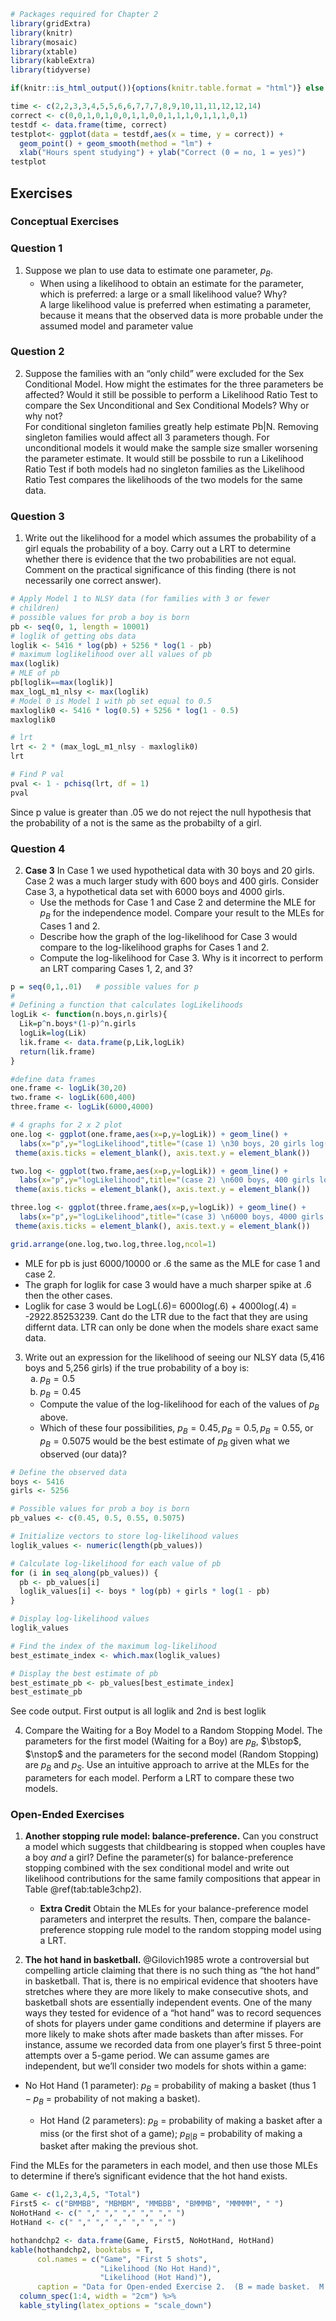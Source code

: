 
```r
# Packages required for Chapter 2
library(gridExtra)  
library(knitr) 
library(mosaic)
library(xtable)
library(kableExtra)
library(tidyverse) 
```

```r
if(knitr::is_html_output()){options(knitr.table.format = "html")} else {options(knitr.table.format = "latex")}
```

```r
time <- c(2,2,3,3,4,5,5,6,6,7,7,7,8,9,10,11,11,12,12,14)
correct <- c(0,0,1,0,1,0,0,1,1,0,0,1,1,1,0,1,1,1,0,1)
testdf <- data.frame(time, correct)
testplot<- ggplot(data = testdf,aes(x = time, y = correct)) + 
  geom_point() + geom_smooth(method = "lm") + 
  xlab("Hours spent studying") + ylab("Correct (0 = no, 1 = yes)")  
testplot
```

## Exercises
### Conceptual Exercises


### Question 1 
1. Suppose we plan to use data to estimate one parameter, $p_B$. 
    - When using a likelihood to obtain an estimate for the parameter, which is preferred: a large or a small likelihood value? Why?
    <br>
    A large likelihood value is preferred when estimating a parameter, because it means that the observed data is more probable under the assumed model and parameter value


### Question 2
2. Suppose the families with an "only child" were excluded for the Sex Conditional Model. How might the estimates for the three parameters be affected?  Would it still be possible to perform a Likelihood Ratio Test to compare the Sex Unconditional and Sex Conditional Models?  Why or why not?
<br>
For conditional singleton families greatly help estimate Pb|N. Removing singleton families would affect all 3 parameters though. For unconditional models it would make the sample size smaller worsening the parameter estimate. It would still be possbile to run a Likelihood Ratio Test if both models had no singleton families as the Likelihood Ratio Test compares the likelihoods of the two models for the same data.
    
### Question 3
    
1. Write out the likelihood for a model which assumes the probability of a girl equals the probability of a boy. Carry out a LRT to determine whether there is evidence that the two probabilities are not equal. Comment on the practical significance of this finding (there is not necessarily one correct answer).

```R
# Apply Model 1 to NLSY data (for families with 3 or fewer
# children)
# possible values for prob a boy is born
pb <- seq(0, 1, length = 10001)
# loglik of getting obs data
loglik <- 5416 * log(pb) + 5256 * log(1 - pb)
# maximum loglikelihood over all values of pb
max(loglik)
# MLE of pb
pb[loglik==max(loglik)]
max_logL_m1_nlsy <- max(loglik)
# Model 0 is Model 1 with pb set equal to 0.5
maxloglik0 <- 5416 * log(0.5) + 5256 * log(1 - 0.5)
maxloglik0

# lrt
lrt <- 2 * (max_logL_m1_nlsy - maxloglik0)
lrt

# Find P val
pval <- 1 - pchisq(lrt, df = 1)
pval
```

Since p value is greater than .05 we do not reject the null hypothesis that the probability of a not is the same as the probabilty of a girl.

### Question 4
2. __Case 3__ In Case 1 we used hypothetical data with 30 boys and 20 girls. Case 2 was a much larger study with 600 boys and 400 girls. Consider Case 3, a hypothetical data set with 6000 boys and 4000 girls.  
    - Use the methods for Case 1 and Case 2 and determine the MLE for $p_B$ for the independence model. Compare your result to the MLEs for Cases 1 and 2.
    - Describe how the graph of the log-likelihood for Case 3 would compare to the log-likelihood graphs for Cases 1 and 2.
    - Compute the log-likelihood for Case 3. Why is it incorrect to perform an LRT comparing Cases 1, 2, and 3?
    
```r
p = seq(0,1,.01)   # possible values for p
#
# Defining a function that calculates logLikelihoods
logLik <- function(n.boys,n.girls){
  Lik=p^n.boys*(1-p)^n.girls
  logLik=log(Lik)
  lik.frame <- data.frame(p,Lik,logLik)
  return(lik.frame)
}

#define data frames
one.frame <- logLik(30,20)
two.frame <- logLik(600,400)
three.frame <- logLik(6000,4000)

# 4 graphs for 2 x 2 plot
one.log <- ggplot(one.frame,aes(x=p,y=logLik)) + geom_line() + 
  labs(x="p",y="logLikelihood",title="(case 1) \n30 boys, 20 girls log(Likelihood)") +
 theme(axis.ticks = element_blank(), axis.text.y = element_blank())

two.log <- ggplot(two.frame,aes(x=p,y=logLik)) + geom_line() + 
  labs(x="p",y="logLikelihood",title="(case 2) \n600 boys, 400 girls log(Likelihood)") +
 theme(axis.ticks = element_blank(), axis.text.y = element_blank())

three.log <- ggplot(three.frame,aes(x=p,y=logLik)) + geom_line() + 
  labs(x="p",y="logLikelihood",title="(case 3) \n6000 boys, 4000 girls log(Likelihood)") +
 theme(axis.ticks = element_blank(), axis.text.y = element_blank())

```

```r
grid.arrange(one.log,two.log,three.log,ncol=1)
```


 - MLE for pb is just 6000/10000 or .6 the same as the MLE for case 1 and case 2.
 <br>
 - The graph for loglik for case 3 would have a much sharper spike at .6 then the other cases.
 <br>
 - Loglik for case 3 would be LogL(.6)= 6000log(.6) + 4000log(.4) = -2922.85253239. Cant do the LTR due to the fact that they are using differnt data. LTR can only be done when the models share exact same data.
 


3. Write out an expression for the likelihood of seeing our NLSY data (5,416 boys and 5,256 girls) if the true probability of a boy is:
    (a) $p_B=0.5$  
    (b) $p_B=0.45$  
    - Compute the value of the  log-likelihood for each of the values of $p_B$ above.
    - Which of these four possibilities, $p_B=0.45, p_B=0.5,  p_B=0.55,$ or $p_B=0.5075$ would be the best estimate
      of $p_B$ given what we observed (our data)?
      
```R
# Define the observed data
boys <- 5416
girls <- 5256

# Possible values for prob a boy is born
pb_values <- c(0.45, 0.5, 0.55, 0.5075)

# Initialize vectors to store log-likelihood values
loglik_values <- numeric(length(pb_values))

# Calculate log-likelihood for each value of pb
for (i in seq_along(pb_values)) {
  pb <- pb_values[i]
  loglik_values[i] <- boys * log(pb) + girls * log(1 - pb)
}

# Display log-likelihood values
loglik_values

# Find the index of the maximum log-likelihood
best_estimate_index <- which.max(loglik_values)

# Display the best estimate of pb
best_estimate_pb <- pb_values[best_estimate_index]
best_estimate_pb

```
See code output. First output is all loglik and 2nd is best loglik


4. Compare the Waiting for a Boy Model to a Random Stopping Model. The parameters for the first model (Waiting for a Boy) are $p_B$, $\bstop$, $\nstop$ and the parameters for the second model (Random Stopping) are $p_B$ and $p_S$. Use an intuitive approach to arrive at the MLEs for the parameters for each model. Perform a LRT to compare these two models. 

### Open-Ended Exercises
    
1. __Another stopping rule model: balance-preference.__ 
Can you construct a model which suggests that childbearing is stopped when couples have a boy *and* a girl?  Define the parameter(s) for balance-preference stopping combined with the sex conditional model and write out likelihood contributions for the same family compositions that appear in Table \@ref(tab:table3chp2).
    
    - **Extra Credit** Obtain the MLEs for your balance-preference model parameters and interpret the results.  Then, compare the balance-preference stopping rule model to the random stopping model using a LRT.

2. **The hot hand in basketball.**  @Gilovich1985 wrote a controversial but compelling article claiming that there is no such thing as “the hot hand” in basketball.  That is, there is no empirical evidence that shooters have stretches where they are more likely to make consecutive shots, and basketball shots are essentially independent events.  One of the many ways they tested for evidence of a “hot hand” was to record sequences of shots for players under game conditions and determine if players are more likely to make shots after made baskets than after misses.  For instance, assume we recorded data from one player's first 5 three-point attempts over a 5-game period.  We can assume games are independent, but we’ll consider two models for shots within a game:

 - No Hot Hand (1 parameter): $p_B$ = probability of making a basket (thus $1-p_B$ = probability of not making a basket).

    - Hot Hand (2 parameters): $p_B$ = probability of making a basket after a miss (or the first shot of a game); $p_{B|B}$ = probability of making a basket after making the previous shot.


Find the MLEs for the parameters in each model, and then use those MLEs to determine if there's significant evidence that the hot hand exists.

```r
Game <- c(1,2,3,4,5, "Total")
First5 <- c("BMMBB", "MBMBM", "MMBBB", "BMMMB", "MMMMM", " ")
NoHotHand <- c(" "," "," "," "," "," ")
HotHand <- c(" "," "," "," "," "," ")
```
    
```r
hothandchp2 <- data.frame(Game, First5, NoHotHand, HotHand)
kable(hothandchp2, booktabs = T, 
      col.names = c("Game", "First 5 shots", 
                    "Likelihood (No Hot Hand)", 
                    "Likelihood (Hot Hand)"),
      caption = "Data for Open-ended Exercise 2.  (B = made basket.  M = missed basket.)") %>% 
  column_spec(1:4, width = "2cm") %>% 
  kable_styling(latex_options = "scale_down")
```

